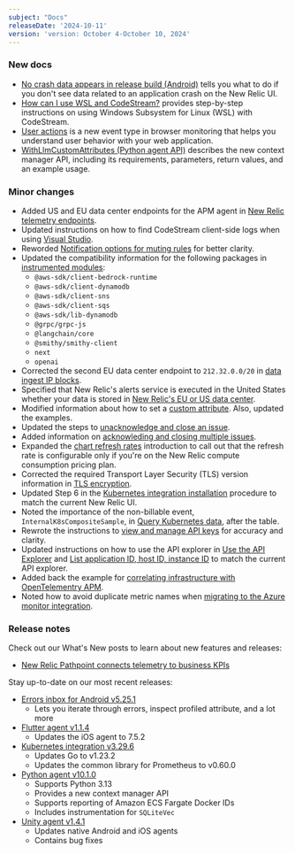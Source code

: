 ```yaml
---
subject: "Docs"
releaseDate: '2024-10-11'
version: 'version: October 4-October 10, 2024'
---
```


### New docs

* [No crash data appears in release build (Android)](/docs/mobile-monitoring/new-relic-mobile-android/troubleshoot/no-crash-data-appears) tells you what to do if you don't see data related to an application crash on the New Relic UI.
* [How can I use WSL and CodeStream?](/docs/codestream/troubleshooting/using-wsl) provides step-by-step instructions on using Windows Subsystem for Linux (WSL) with CodeStream.
* [User actions](/docs/browser/browser-monitoring/browser-pro-features/user-actions) is a new event type in browser monitoring that helps you understand user behavior with your web application.
* [WithLlmCustomAttributes (Python agent API)](/docs/apm/agents/python-agent/python-agent-api/withllmcustomattributes-python-agent-api) describes the new context manager API, including its requirements, parameters, return values, and an example usage.

### Minor changes

* Added US and EU data center endpoints for the APM agent in [New Relic telemetry endpoints](/docs/new-relic-solutions/get-started/networks/#new-relic-endpoints).
* Updated instructions on how to find CodeStream client-side logs when using [Visual Studio](/docs/codestream/troubleshooting/client-logs/#visual-studio).
* Reworded [Notification options for muting rules](/docs/alerts/get-notified/muting-rules-suppress-notifications/#notify) for better clarity.
* Updated the compatibility information for the following packages in [instrumented modules](/docs/apm/agents/nodejs-agent/getting-started/compatibility-requirements-nodejs-agent/#instrumented-modules):
    * `@aws-sdk/client-bedrock-runtime`
    * `@aws-sdk/client-dynamodb`
    * `@aws-sdk/client-sns`
    * `@aws-sdk/client-sqs`
    * `@aws-sdk/lib-dynamodb`
    * `@grpc/grpc-js`
    * `@langchain/core`
    * `@smithy/smithy-client`
    * `next`
    * `openai`
* Corrected the second EU data center endpoint to `212.32.0.0/20` in [data ingest IP blocks](https://docs.newrelic.com/docs/new-relic-solutions/get-started/networks/#ingest-blocks).
* Specified that New Relic's alerts service is executed in the United States whether your data is stored in [New Relic's EU or US data center](/docs/alerts/overview/#eu-datacenter).
* Modified information about how to set a [custom attribute](/docs/infrastructure/install-infrastructure-agent/configuration/infrastructure-agent-configuration-settings/#custom-attributes). Also, updated the examples.
* Updated the steps to [unacknowledge and close an issue](/docs/alerts/get-notified/acknowledge-alert-incidents/#unacknowledge-issue).
* Added information on [acknowleding and closing multiple issues](/docs/alerts/incident-management/Issues-and-Incident-management-and-response/#bulk-actions).
* Expanded the [chart refresh rates](/docs/query-your-data/explore-query-data/use-charts/chart-refresh-rates) introduction to call out that the refresh rate is configurable only if you're on the New Relic compute consumption pricing plan.
* Corrected the required Transport Layer Security (TLS) version information in [TLS encryption](/docs/new-relic-solutions/get-started/networks/#tls).
* Updated Step 6 in the [Kubernetes integration installation](/install/kubernetes) procedure to match the current New Relic UI.
* Noted the importance of the non-billable event, `InternalK8sCompositeSample`, in [Query Kubernetes data](/docs/kubernetes-pixie/kubernetes-integration/understand-use-data/find-use-your-kubernetes-data/#view-data), after the table.
* Rewrote the instructions to [view and manage API keys](/docs/apis/intro-apis/new-relic-api-keys/#keys-ui) for accuracy and clarity.
* Updated instructions on how to use the API explorer in [Use the API Explorer](/docs/apis/rest-api-v2/api-explorer-v2/use-api-explorer) and [List application ID, host ID, instance ID](/docs/apis/rest-api-v2/get-started/list-application-id-host-id-instance-id) to match the current API explorer.
* Added back the example for [correlating infrastructure with OpenTelementry APM](/docs/opentelemetry/get-started/collector-infra-monitoring/opentelemetry-collector-infra-intro/#infrastructure-correlation).
* Noted how to avoid duplicate metric names when [migrating to the Azure monitor integration](/docs/infrastructure/microsoft-azure-integrations/azure-integrations-list/azure-monitor/#migrate).


### Release notes

Check out our What's New posts to learn about new features and releases:

* [New Relic Pathpoint connects telemetry to business KPIs](/whats-new/2024/10/whats-new-10-10-pathpoint)

Stay up-to-date on our most recent releases:

* [Errors inbox for Android v5.25.1](/docs/release-notes/mobile-apps-release-notes/new-relic-android-release-notes/new-relic-android-52501)
    * Lets you iterate through errors, inspect profiled attribute, and a lot more
* [Flutter agent v1.1.4](/docs/release-notes/mobile-release-notes/flutter-release-notes/flutter-agent-114)
    * Updates the iOS agent to 7.5.2
* [Kubernetes integration v3.29.6](/docs/release-notes/infrastructure-release-notes/kubernetes-integration-release-notes/kubernetes-integration-3-29-6)
    * Updates Go to v1.23.2
    * Updates the common library for Prometheus to v0.60.0
* [Python agent v10.1.0](/docs/release-notes/agent-release-notes/python-release-notes/python-agent-100100)
    * Supports Python 3.13
    * Provides a new context manager API
    * Supports reporting of Amazon ECS Fargate Docker IDs
    * Includes instrumentation for `SQLiteVec`
* [Unity agent v1.4.1](/docs/release-notes/mobile-release-notes/unity-release-notes/unity-agent-141)
    * Updates native Android and iOS agents
    * Contains bug fixes